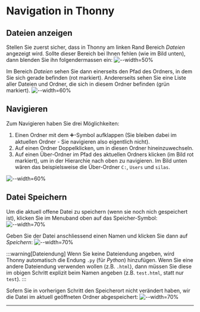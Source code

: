 # Navigation in Thonny
## Dateien anzeigen
Stellen Sie zuerst sicher, dass in Thonny am linken Rand Bereich _Dateien_ angezeigt wird. Sollte dieser Bereich bei Ihnen fehlen (wie im Bild unten), dann blenden Sie ihn folgendermassen ein:
![--width=50%](img/navigation-in-thonny/01-dateien-einblenden.png)

Im Bereich _Dateien_ sehen Sie dann einerseits den Pfad des Ordners, in dem Sie sich gerade befinden (rot markiert). Andererseits sehen Sie eine Liste aller Dateien und Ordner, die sich in diesem Ordner befinden (grün markiert).
![--width=60%](img/navigation-in-thonny/02-alle-ordner.png)

## Navigieren
Zum Navigieren haben Sie drei Möglichkeiten:
1. Einen Ordner mit dem ➕-Symbol aufklappen (Sie bleiben dabei im aktuellen Ordner - Sie navigieren also eigentlich nicht).
2. Auf einen Ordner Doppelklicken, um in diesen Ordner hineinzuwechseln.
3. Auf einen Über-Ordner im Pfad des aktuellen Ordners klicken (im Bild rot markiert), um in der Hierarchie nach oben zu navigieren. Im Bild unten wären das beispielsweise die Über-Ordner `C:`, `Users` und `silas`.

![--width=60%](img/navigation-in-thonny/02-alle-ordner.png)

## Datei Speichern
Um die aktuell offene Datei zu speichern (wenn sie noch nich gespeichert ist), klicken Sie im Menuband oben auf das Speicher-Symbol:
![--width=70%](img/navigation-in-thonny/06-programmieren-offen-leer.png)

Geben Sie der Datei anschliessend einen Namen und klicken Sie dann auf _Speichern_:
![--width=70%](img/navigation-in-thonny/07-speichern.png)

:::warning[Dateiendung]
Wenn Sie keine Dateiendung angeben, wird Thonny automatisch die Endung `.py` (für _Python_) hinzufügen. Wenn Sie eine andere Dateiendung verwenden wollen (z.B. `.html`), dann müssen Sie diese im obigen Schritt explizit beim Namen angeben (z.B. `test.html`, statt nur `test`).
:::

Sofern Sie in vorherigen Schritt den Speicherort nicht verändert haben, wir die Datei im aktuell geöffneten Ordner abgespeichert:
![--width=70%](img/navigation-in-thonny/08-programmieren-offen-mit-datei.png)

---
